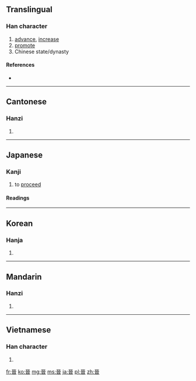 {{also|晋}}
==Translingual==

===Han character===
{{Han char|rn=72|rad=日|as=06|sn=10|four=1060<sub>1</sub>|canj=一戈戈日 (MIIA)}}

# [[advance]], [[increase]]
# [[promote]]
# Chinese state/dynasty

====References====
* {{Han ref|kx=0494.310|dkj=13898|dj=0860.070|hdz=21507.030|uh=6649|ud=26185|bh=AECA|bd=44746}}

----

==Cantonese==

===Hanzi===
{{yue-hanzi|jyut=|y=jeun3|sim=晋}}

# {{defn|lang=yue|sort=日06}}

----

==Japanese==

===Kanji===
{{ja-kanji|grade=uc|rs=日06|style=ky|shin=晋}}

# to [[proceed]]

====Readings====
{{ja-readings
|on=[[しん]] (shin)
|kun=[[すすむ|すす-む]] (susu-mu)}}

----

==Korean==

===Hanja===
{{ko-hanja|hangeul=진|eumhun=|rv=jin|mr=chin|y=cin}}

# {{defn|lang=ko|sort=日06}}

----

==Mandarin==

===Hanzi===
{{cmn-hanzi|sim=晋|pin=[[jìn]] ([[jin4]])|wg=chin<sup>4</sup>}}

# {{defn|lang=cmn|sort=日06}}

----

==Vietnamese==

===Han character===
{{vi-hantu|[[tấn]], [[tắn]], [[tớn]]|rs=日06}}

# {{defn|lang=vi|sort=日06}}

[[fr:晉]]
[[ko:晉]]
[[mg:晉]]
[[ms:晉]]
[[ja:晉]]
[[pl:晉]]
[[zh:晉]]
